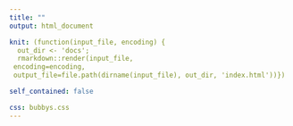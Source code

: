 ```yaml
---
title: ""
output: html_document

knit: (function(input_file, encoding) {
  out_dir <- 'docs';
  rmarkdown::render(input_file,
 encoding=encoding,
 output_file=file.path(dirname(input_file), out_dir, 'index.html'))})

self_contained: false

css: bubbys.css
---
```

<style type="text/css">
.main-container {
  max-width: 1800px;
  margin-left: auto;
  margin-right: auto;
    background-color:Crimson;
}
</style>
<html>
  <head>
  <script src="script.js" async>
  </script>
  </head>
  <body>
    <div id="sketchpad"></div>
  </body>
</html>

